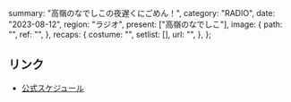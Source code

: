   summary: "高嶺のなでしこの夜遅くにごめん！",
  category: "RADIO",
  date: "2023-08-12",
  region: "ラジオ",
  present: ["高嶺のなでしこ"],
  image: {
    path: "",
    ref: "",
  },
  recaps: {
    costume: "",
    setlist: [],
    url: "",
  },
};

## リンク

- [公式スケジュール](https://takanenonadeshiko.jp/?p=1009)
